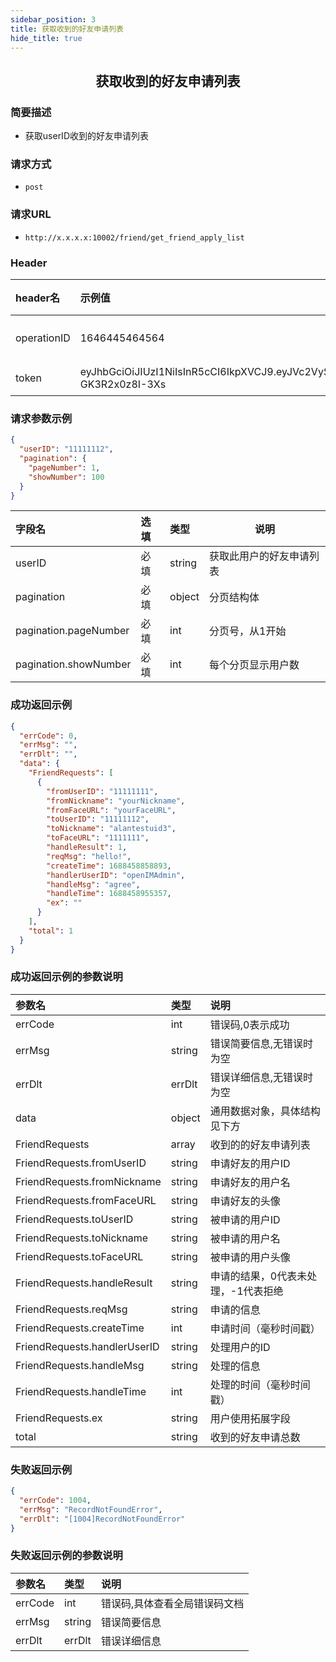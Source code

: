 ```yaml
---
sidebar_position: 3
title: 获取收到的好友申请列表
hide_title: true
---
```


<center>

## 获取收到的好友申请列表

</center>

### 简要描述
- 获取userID收到的好友申请列表
### 请求方式
- `post` 
### 请求URL
- `http://x.x.x.x:10002/friend/get_friend_apply_list` 


### Header
|header名|示例值|选填|类型|说明|
|:----    |:-------    |:--- |---|------      |
|operationID|1646445464564|必填|string|operationID用于全局链路追踪|
|token|eyJhbGciOiJIUzI1NiIsInR5cCI6IkpXVCJ9.eyJVc2VySUQiOiJvcGVuSU02NTQzMjEiLCJQbGF0Zm9ybUlEIjowLCJleHAiOjE2OTY0OTE4NTAsIm5iZiI6MTY4ODcxNTU1MCwiaWF0IjoxNjg4NzE1ODUwfQ.Mfhg3OiRtJY48rZbKWecNeydnHWW-GK3R2x0z8I-3Xs|必填|string|管理员token|


### 请求参数示例


```json
{
  "userID": "11111112",
  "pagination": {
    "pageNumber": 1,
    "showNumber": 100
  }
}
```
|字段名|选填|类型|说明|
|:----    |:-------    |:--- |---|
|userID|必填|string|获取此用户的好友申请列表|
|pagination|必填|object|分页结构体|
|pagination.pageNumber|必填|int|分页号，从1开始|
|pagination.showNumber|必填|int|每个分页显示用户数|
### 成功返回示例


```json
{
  "errCode": 0,
  "errMsg": "",
  "errDlt": "",
  "data": {
    "FriendRequests": [
      {
        "fromUserID": "11111111",
        "fromNickname": "yourNickname",
        "fromFaceURL": "yourFaceURL",
        "toUserID": "11111112",
        "toNickname": "alantestuid3",
        "toFaceURL": "1111111",
        "handleResult": 1,
        "reqMsg": "hello!",
        "createTime": 1688458858893,
        "handlerUserID": "openIMAdmin",
        "handleMsg": "agree",
        "handleTime": 1688458955357,
        "ex": ""
      }
    ],
    "total": 1
  }
}
```
### 成功返回示例的参数说明


|参数名|类型|说明|
|:----    |:-------    |:--- |
|errCode|int|错误码,0表示成功|
|errMsg|string|错误简要信息,无错误时为空|
|errDlt|errDlt|错误详细信息,无错误时为空|
|data|object|通用数据对象，具体结构见下方|
|FriendRequests|array|收到的的好友申请列表|
|FriendRequests.fromUserID|string|申请好友的用户ID|
|FriendRequests.fromNickname|string|申请好友的用户名|
|FriendRequests.fromFaceURL|string|申请好友的头像|
|FriendRequests.toUserID|string|被申请的用户ID|
|FriendRequests.toNickname|string|被申请的用户名|
|FriendRequests.toFaceURL|string|被申请的用户头像|
|FriendRequests.handleResult|string|申请的结果，0代表未处理，-1代表拒绝|
|FriendRequests.reqMsg|string|申请的信息|
|FriendRequests.createTime|int|申请时间（毫秒时间戳）|
|FriendRequests.handlerUserID|string|处理用户的ID|
|FriendRequests.handleMsg|string|处理的信息|
|FriendRequests.handleTime|int|处理的时间（毫秒时间戳）|
|FriendRequests.ex|string|用户使用拓展字段|
|total|string|收到的好友申请总数|
### 失败返回示例


```json
{
  "errCode": 1004,
  "errMsg": "RecordNotFoundError",
  "errDlt": "[1004]RecordNotFoundError"
}
```
### 失败返回示例的参数说明


|参数名|类型|说明|
|:----    |:-------    |:--- |
|errCode|int|错误码,具体查看全局错误码文档|
|errMsg|string|错误简要信息|
|errDlt|errDlt|错误详细信息|
